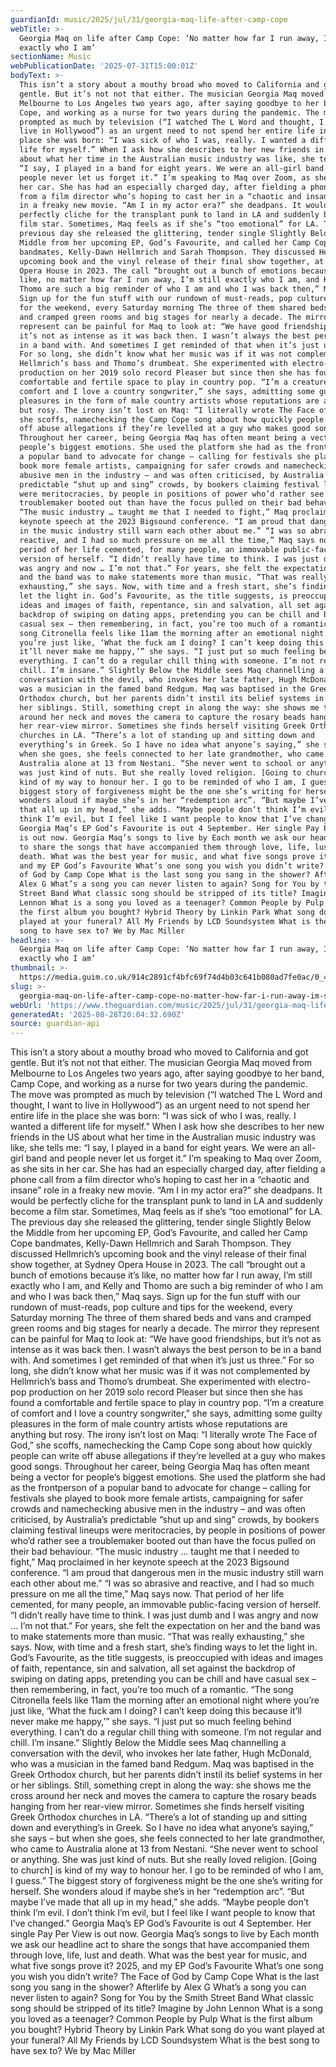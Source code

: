 ```yaml
---
guardianId: music/2025/jul/31/georgia-maq-life-after-camp-cope
webTitle: >-
  Georgia Maq on life after Camp Cope: ‘No matter how far I run away, I’m still
  exactly who I am’
sectionName: Music
webPublicationDate: '2025-07-31T15:00:01Z'
bodyText: >-
  This isn’t a story about a mouthy broad who moved to California and got
  gentle. But it’s not not that either. The musician Georgia Maq moved from
  Melbourne to Los Angeles two years ago, after saying goodbye to her band, Camp
  Cope, and working as a nurse for two years during the pandemic. The move was
  prompted as much by television (“I watched The L Word and thought, I want to
  live in Hollywood”) as an urgent need to not spend her entire life in the
  place she was born: “I was sick of who I was, really. I wanted a different
  life for myself.” When I ask how she describes to her new friends in the US
  about what her time in the Australian music industry was like, she tells me:
  “I say, I played in a band for eight years. We were an all-girl band and
  people never let us forget it.” I’m speaking to Maq over Zoom, as she sits in
  her car. She has had an especially charged day, after fielding a phone call
  from a film director who’s hoping to cast her in a “chaotic and insane” role
  in a freaky new movie. “Am I in my actor era?” she deadpans. It would be
  perfectly cliche for the transplant punk to land in LA and suddenly become a
  film star. Sometimes, Maq feels as if she’s “too emotional” for LA. The
  previous day she released the glittering, tender single Slightly Below the
  Middle from her upcoming EP, God’s Favourite, and called her Camp Cope
  bandmates, Kelly-Dawn Hellmrich and Sarah Thompson. They discussed Hellmrich’s
  upcoming book and the vinyl release of their final show together, at Sydney
  Opera House in 2023. The call “brought out a bunch of emotions because it’s
  like, no matter how far I run away, I’m still exactly who I am, and Kelly and
  Thomo are such a big reminder of who I am and who I was back then,” Maq says.
  Sign up for the fun stuff with our rundown of must-reads, pop culture and tips
  for the weekend, every Saturday morning The three of them shared beds and vans
  and cramped green rooms and big stages for nearly a decade. The mirror they
  represent can be painful for Maq to look at: “We have good friendships, but
  it’s not as intense as it was back then. I wasn’t always the best person to be
  in a band with. And sometimes I get reminded of that when it’s just us three.”
  For so long, she didn’t know what her music was if it was not complemented by
  Hellmrich’s bass and Thomo’s drumbeat. She experimented with electro-pop
  production on her 2019 solo record Pleaser but since then she has found a
  comfortable and fertile space to play in country pop. “I’m a creature of
  comfort and I love a country songwriter,” she says, admitting some guilty
  pleasures in the form of male country artists whose reputations are anything
  but rosy. The irony isn’t lost on Maq: “I literally wrote The Face of God,”
  she scoffs, namechecking the Camp Cope song about how quickly people can write
  off abuse allegations if they’re levelled at a guy who makes good songs.
  Throughout her career, being Georgia Maq has often meant being a vector for
  people’s biggest emotions. She used the platform she had as the frontperson of
  a popular band to advocate for change – calling for festivals she played to
  book more female artists, campaigning for safer crowds and namechecking
  abusive men in the industry – and was often criticised, by Australia’s
  predictable “shut up and sing” crowds, by bookers claiming festival lineups
  were meritocracies, by people in positions of power who’d rather see a
  troublemaker booted out than have the focus pulled on their bad behaviour.
  “The music industry … taught me that I needed to fight,” Maq proclaimed in her
  keynote speech at the 2023 Bigsound conference. “I am proud that dangerous men
  in the music industry still warn each other about me.” “I was so abrasive and
  reactive, and I had so much pressure on me all the time,” Maq says now. That
  period of her life cemented, for many people, an immovable public-facing
  version of herself. “I didn’t really have time to think. I was just dumb and I
  was angry and now … I’m not that.” For years, she felt the expectation on her
  and the band was to make statements more than music. “That was really
  exhausting,” she says. Now, with time and a fresh start, she’s finding ways to
  let the light in. God’s Favourite, as the title suggests, is preoccupied with
  ideas and images of faith, repentance, sin and salvation, all set against the
  backdrop of swiping on dating apps, pretending you can be chill and have
  casual sex – then remembering, in fact, you’re too much of a romantic. “The
  song Citronella feels like 11am the morning after an emotional night where
  you’re just like, ‘What the fuck am I doing? I can’t keep doing this because
  it’ll never make me happy,’” she says. “I just put so much feeling behind
  everything. I can’t do a regular chill thing with someone. I’m not regular and
  chill. I’m insane.” Slightly Below the Middle sees Maq channelling a
  conversation with the devil, who invokes her late father, Hugh McDonald, who
  was a musician in the famed band Redgum. Maq was baptised in the Greek
  Orthodox church, but her parents didn’t instil its belief systems in her or
  her siblings. Still, something crept in along the way: she shows me the cross
  around her neck and moves the camera to capture the rosary beads hanging from
  her rear-view mirror. Sometimes she finds herself visiting Greek Orthodox
  churches in LA. “There’s a lot of standing up and sitting down and
  everything’s in Greek. So I have no idea what anyone’s saying,” she says – but
  when she goes, she feels connected to her late grandmother, who came to
  Australia alone at 13 from Nestani. “She never went to school or anything. She
  was just kind of nuts. But she really loved religion. [Going to church] is
  kind of my way to honour her. I go to be reminded of who I am, I guess.” The
  biggest story of forgiveness might be the one she’s writing for herself. She
  wonders aloud if maybe she’s in her “redemption arc”. “But maybe I’ve made
  that all up in my head,” she adds. “Maybe people don’t think I’m evil. I don’t
  think I’m evil, but I feel like I want people to know that I’ve changed.”
  Georgia Maq’s EP God’s Favourite is out 4 September. Her single Pay Per View
  is out now. Georgia Maq’s songs to live by Each month we ask our headline act
  to share the songs that have accompanied them through love, life, lust and
  death. What was the best year for music, and what five songs prove it? 2025,
  and my EP God’s Favourite What’s one song you wish you didn’t write? The Face
  of God by Camp Cope What is the last song you sang in the shower? Afterlife by
  Alex G What’s a song you can never listen to again? Song for You by the Smith
  Street Band What classic song should be stripped of its title? Imagine by John
  Lennon What is a song you loved as a teenager? Common People by Pulp What is
  the first album you bought? Hybrid Theory by Linkin Park What song do you want
  played at your funeral? All My Friends by LCD Soundsystem What is the best
  song to have sex to? We by Mac Miller
headline: >-
  Georgia Maq on life after Camp Cope: ‘No matter how far I run away, I’m still
  exactly who I am’
thumbnail: >-
  https://media.guim.co.uk/914c2891cf4bfc69f74d4b03c641b080ad7fe0ac/0_493_1200_960/500.jpg
slug: >-
  georgia-maq-on-life-after-camp-cope-no-matter-how-far-i-run-away-im-still-exactly-who-i-am
webUrl: 'https://www.theguardian.com/music/2025/jul/31/georgia-maq-life-after-camp-cope'
generatedAt: '2025-08-28T20:04:32.690Z'
source: guardian-api
---
```

This isn’t a story about a mouthy broad who moved to California and got gentle. But it’s not not that either. The musician Georgia Maq moved from Melbourne to Los Angeles two years ago, after saying goodbye to her band, Camp Cope, and working as a nurse for two years during the pandemic. The move was prompted as much by television (“I watched The L Word and thought, I want to live in Hollywood”) as an urgent need to not spend her entire life in the place she was born: “I was sick of who I was, really. I wanted a different life for myself.” When I ask how she describes to her new friends in the US about what her time in the Australian music industry was like, she tells me: “I say, I played in a band for eight years. We were an all-girl band and people never let us forget it.” I’m speaking to Maq over Zoom, as she sits in her car. She has had an especially charged day, after fielding a phone call from a film director who’s hoping to cast her in a “chaotic and insane” role in a freaky new movie. “Am I in my actor era?” she deadpans. It would be perfectly cliche for the transplant punk to land in LA and suddenly become a film star. Sometimes, Maq feels as if she’s “too emotional” for LA. The previous day she released the glittering, tender single Slightly Below the Middle from her upcoming EP, God’s Favourite, and called her Camp Cope bandmates, Kelly-Dawn Hellmrich and Sarah Thompson. They discussed Hellmrich’s upcoming book and the vinyl release of their final show together, at Sydney Opera House in 2023. The call “brought out a bunch of emotions because it’s like, no matter how far I run away, I’m still exactly who I am, and Kelly and Thomo are such a big reminder of who I am and who I was back then,” Maq says. Sign up for the fun stuff with our rundown of must-reads, pop culture and tips for the weekend, every Saturday morning The three of them shared beds and vans and cramped green rooms and big stages for nearly a decade. The mirror they represent can be painful for Maq to look at: “We have good friendships, but it’s not as intense as it was back then. I wasn’t always the best person to be in a band with. And sometimes I get reminded of that when it’s just us three.” For so long, she didn’t know what her music was if it was not complemented by Hellmrich’s bass and Thomo’s drumbeat. She experimented with electro-pop production on her 2019 solo record Pleaser but since then she has found a comfortable and fertile space to play in country pop. “I’m a creature of comfort and I love a country songwriter,” she says, admitting some guilty pleasures in the form of male country artists whose reputations are anything but rosy. The irony isn’t lost on Maq: “I literally wrote The Face of God,” she scoffs, namechecking the Camp Cope song about how quickly people can write off abuse allegations if they’re levelled at a guy who makes good songs. Throughout her career, being Georgia Maq has often meant being a vector for people’s biggest emotions. She used the platform she had as the frontperson of a popular band to advocate for change – calling for festivals she played to book more female artists, campaigning for safer crowds and namechecking abusive men in the industry – and was often criticised, by Australia’s predictable “shut up and sing” crowds, by bookers claiming festival lineups were meritocracies, by people in positions of power who’d rather see a troublemaker booted out than have the focus pulled on their bad behaviour. “The music industry … taught me that I needed to fight,” Maq proclaimed in her keynote speech at the 2023 Bigsound conference. “I am proud that dangerous men in the music industry still warn each other about me.” “I was so abrasive and reactive, and I had so much pressure on me all the time,” Maq says now. That period of her life cemented, for many people, an immovable public-facing version of herself. “I didn’t really have time to think. I was just dumb and I was angry and now … I’m not that.” For years, she felt the expectation on her and the band was to make statements more than music. “That was really exhausting,” she says. Now, with time and a fresh start, she’s finding ways to let the light in. God’s Favourite, as the title suggests, is preoccupied with ideas and images of faith, repentance, sin and salvation, all set against the backdrop of swiping on dating apps, pretending you can be chill and have casual sex – then remembering, in fact, you’re too much of a romantic. “The song Citronella feels like 11am the morning after an emotional night where you’re just like, ‘What the fuck am I doing? I can’t keep doing this because it’ll never make me happy,’” she says. “I just put so much feeling behind everything. I can’t do a regular chill thing with someone. I’m not regular and chill. I’m insane.” Slightly Below the Middle sees Maq channelling a conversation with the devil, who invokes her late father, Hugh McDonald, who was a musician in the famed band Redgum. Maq was baptised in the Greek Orthodox church, but her parents didn’t instil its belief systems in her or her siblings. Still, something crept in along the way: she shows me the cross around her neck and moves the camera to capture the rosary beads hanging from her rear-view mirror. Sometimes she finds herself visiting Greek Orthodox churches in LA. “There’s a lot of standing up and sitting down and everything’s in Greek. So I have no idea what anyone’s saying,” she says – but when she goes, she feels connected to her late grandmother, who came to Australia alone at 13 from Nestani. “She never went to school or anything. She was just kind of nuts. But she really loved religion. [Going to church] is kind of my way to honour her. I go to be reminded of who I am, I guess.” The biggest story of forgiveness might be the one she’s writing for herself. She wonders aloud if maybe she’s in her “redemption arc”. “But maybe I’ve made that all up in my head,” she adds. “Maybe people don’t think I’m evil. I don’t think I’m evil, but I feel like I want people to know that I’ve changed.” Georgia Maq’s EP God’s Favourite is out 4 September. Her single Pay Per View is out now. Georgia Maq’s songs to live by Each month we ask our headline act to share the songs that have accompanied them through love, life, lust and death. What was the best year for music, and what five songs prove it? 2025, and my EP God’s Favourite What’s one song you wish you didn’t write? The Face of God by Camp Cope What is the last song you sang in the shower? Afterlife by Alex G What’s a song you can never listen to again? Song for You by the Smith Street Band What classic song should be stripped of its title? Imagine by John Lennon What is a song you loved as a teenager? Common People by Pulp What is the first album you bought? Hybrid Theory by Linkin Park What song do you want played at your funeral? All My Friends by LCD Soundsystem What is the best song to have sex to? We by Mac Miller
